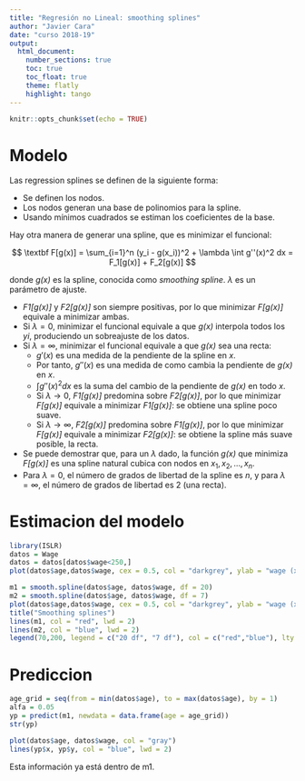 ```yaml
---
title: "Regresión no Lineal: smoothing splines"
author: "Javier Cara"
date: "curso 2018-19"
output: 
  html_document:
    number_sections: true
    toc: true
    toc_float: true
    theme: flatly
    highlight: tango
---
```


```r
knitr::opts_chunk$set(echo = TRUE)
```

# Modelo

Las regression splines se definen de la siguiente forma:

- Se definen los nodos.
- Los nodos generan una base de polinomios para la spline.
- Usando mínimos cuadrados se estiman los coeficientes de la base.

Hay otra manera de generar una spline, que es minimizar el funcional:

$$
\textbf F[g(x)] = \sum_{i=1}^n (y_i - g(x_i))^2 + \lambda \int g''(x)^2 dx = F_1[g(x)] + F_2[g(x)]
$$

donde *g(x)* es la spline, conocida como *smoothing spline*. $\lambda$ es un parámetro de ajuste.

- *F1[g(x)]* y *F2[g(x)]* son siempre positivas, por lo que minimizar *F[g(x)]* equivale a minimizar ambas.
- Si $\lambda=0$, minimizar el funcional equivale a que *g(x)* interpola todos los *yi*, produciendo un sobreajuste de los datos.
- Si $\lambda=\infty$, minimizar el funcional equivale a que *g(x)* sea una recta:
    - $g'(x)$ es una medida de la pendiente de la spline en *x*. 
    - Por tanto, $g''(x)$ es una medida de como cambia la pendiente de *g(x)* en *x*.
    - $\int g''(x)^2 dx$ es la suma del cambio de la pendiente de *g(x)* en todo *x*.
    - Si $\lambda \rightarrow 0$, *F1[g(x)]* predomina sobre *F2[g(x)]*, por lo que minimizar *F[g(x)]* equivale a minimizar *F1[g(x)]*: se obtiene una spline poco suave.
    - Si $\lambda \rightarrow \infty$, *F2[g(x)]* predomina sobre *F1[g(x)]*, por lo que minimizar *F[g(x)]* equivale a minimizar *F2[g(x)]*: se obtiene la spline más suave posible, la recta.
- Se puede demostrar que, para un $\lambda$ dado, la función *g(x)* que minimiza *F[g(x)]* es una spline natural cubica con nodos en $x_1, x_2, \ldots, x_n$.
- Para $\lambda=0$, el número de grados de libertad de la spline es *n*, y para $\lambda=\infty$, el número de grados de libertad es 2 (una recta).


# Estimacion del modelo

```r
library(ISLR)
datos = Wage
datos = datos[datos$wage<250,]
plot(datos$age,datos$wage, cex = 0.5, col = "darkgrey", ylab = "wage (x 1000 $)", xlab = "age")
```

```r
m1 = smooth.spline(datos$age, datos$wage, df = 20)
m2 = smooth.spline(datos$age, datos$wage, df = 7)
plot(datos$age,datos$wage, cex = 0.5, col = "darkgrey", ylab = "wage (x 1000 $)", xlab = "age")
title("Smoothing splines")
lines(m1, col = "red", lwd = 2)
lines(m2, col = "blue", lwd = 2)
legend(70,200, legend = c("20 df", "7 df"), col = c("red","blue"), lty = 1, lwd = 2)
```

# Prediccion

```r
age_grid = seq(from = min(datos$age), to = max(datos$age), by = 1)
alfa = 0.05
yp = predict(m1, newdata = data.frame(age = age_grid))
str(yp)
```

```r
plot(datos$age, datos$wage, col = "gray")
lines(yp$x, yp$y, col = "blue", lwd = 2)
```

Esta información ya está dentro de m1.
